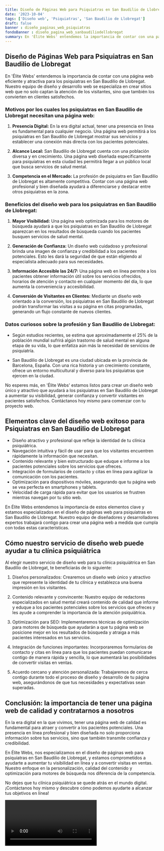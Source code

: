 ```yaml
---
title: Diseño de Páginas Web para Psiquiatras en San Baudilio de Llobregat
date: '2023-10-04'
tags: ['Diseño web', 'Psiquiatras', 'San Baudilio de Llobregat']
draft: false
banner : diseño_paginas_web_psiquiatras
fondoBanner : diseño_pagina_web_sanbaudiliodellobregat
summary: En 'Élite Webs' entendemos la importancia de contar con una página web eficiente y atractiva para los psiquiatras en San Baudilio de Llobregat. Nuestro equipo de diseño y desarrollo web se especializa en crear sitios web que no solo captan la atención de los visitantes, sino que también los convierten en clientes satisfechos.
---
```


## Diseño de Páginas Web para Psiquiatras en San Baudilio de Llobregat

En 'Élite Webs' entendemos la importancia de contar con una página web eficiente y atractiva para los psiquiatras en San Baudilio de Llobregat. Nuestro equipo de diseño y desarrollo web se especializa en crear sitios web que no solo captan la atención de los visitantes, sino que también los convierten en clientes satisfechos.

### Motivos por los cuales los psiquiatras en San Baudilio de Llobregat necesitan una página web:

1. **Presencia Digital:** En la era digital actual, tener una presencia en línea es fundamental para cualquier negocio. Una página web permitirá a los psiquiatras en San Baudilio de Llobregat mostrar sus servicios y establecer una conexión más directa con los pacientes potenciales.

2. **Alcance Local:** San Baudilio de Llobregat cuenta con una población diversa y en crecimiento. Una página web diseñada específicamente para psiquiatras en esta ciudad les permitirá llegar a un público local que busca servicios de salud mental.

3. **Competencia en el Mercado:** La profesión de psiquiatra en San Baudilio de Llobregat es altamente competitiva. Contar con una página web profesional y bien diseñada ayudará a diferenciarse y destacar entre otros psiquiatras en la zona.

### Beneficios del diseño web para los psiquiatras en San Baudilio de Llobregat:

1. **Mayor Visibilidad:** Una página web optimizada para los motores de búsqueda ayudará a que los psiquiatras en San Baudilio de Llobregat aparezcan en los resultados de búsqueda cuando los pacientes busquen servicios de salud mental.

2. **Generación de Confianza:** Un diseño web cuidadoso y profesional brinda una imagen de confianza y credibilidad a los pacientes potenciales. Esto les dará la seguridad de que están eligiendo al especialista adecuado para sus necesidades.

3. **Información Accesible las 24/7:** Una página web en línea permite a los pacientes obtener información útil sobre los servicios ofrecidos, horarios de atención y contacto en cualquier momento del día, lo que aumenta la conveniencia y accesibilidad.

4. **Conversión de Visitantes en Clientes:** Mediante un diseño web orientado a la conversión, los psiquiatras en San Baudilio de Llobregat podrán transformar las visitas a su página en citas programadas, generando un flujo constante de nuevos clientes.

### Datos curiosos sobre la profesión y San Baudilio de Llobregat:

- Según estudios recientes, se estima que aproximadamente el 25% de la población mundial sufrirá algún trastorno de salud mental en alguna etapa de su vida, lo que enfatiza aún más la necesidad de servicios de psiquiatría.

- San Baudilio de Llobregat es una ciudad ubicada en la provincia de Barcelona, España. Con una rica historia y un crecimiento constante, ofrece un entorno multicultural y diverso para los psiquiatras que ejercen en la ciudad.

No esperes más, en 'Élite Webs' estamos listos para crear un diseño web único y atractivo que ayudará a los psiquiatras en San Baudilio de Llobregat a aumentar su visibilidad, generar confianza y convertir visitantes en pacientes satisfechos. Contáctanos hoy mismo para comenzar con tu proyecto web.

<GifSeo />

<Cta />

## Elementos clave del diseño web exitoso para Psiquiatras en San Baudilio de Llobregat

- Diseño atractivo y profesional que refleje la identidad de tu clínica psiquiátrica.
- Navegación intuitiva y fácil de usar para que los visitantes encuentren rápidamente la información que necesitan.
- Contenido relevante y bien estructurado que eduque e informe a los pacientes potenciales sobre los servicios que ofreces.
- Integración de formularios de contacto y citas en línea para agilizar la comunicación con los pacientes.
- Optimización para dispositivos móviles, asegurando que tu página web se vea perfecta en smartphones y tablets.
- Velocidad de carga rápida para evitar que los usuarios se frustren mientras navegan por tu sitio web.

En Élite Webs entendemos la importancia de estos elementos clave y estamos especializados en el diseño de páginas web para psiquiatras en San Baudilio de Llobregat. Nuestro equipo de diseñadores y desarrolladores expertos trabajará contigo para crear una página web a medida que cumpla con todas estas características.

## Cómo nuestro servicio de diseño web puede ayudar a tu clínica psiquiátrica

Al elegir nuestro servicio de diseño web para tu clínica psiquiátrica en San Baudilio de Llobregat, te beneficiarás de lo siguiente:

1. Diseños personalizados: Crearemos un diseño web único y atractivo que represente la identidad de tu clínica y establezca una buena impresión en los visitantes.

2. Contenido relevante y convincente: Nuestro equipo de redactores especializados en salud mental creará contenido de calidad que informe y eduque a los pacientes potenciales sobre los servicios que ofreces y les ayude a comprender la importancia de la atención psiquiátrica.

3. Optimización para SEO: Implementaremos técnicas de optimización para motores de búsqueda que ayudarán a que tu página web se posicione mejor en los resultados de búsqueda y atraiga a más pacientes interesados en tus servicios.

4. Integración de funciones importantes: Incorporaremos formularios de contacto y citas en línea para que los pacientes puedan comunicarse contigo de manera rápida y sencilla, lo que aumentará las posibilidades de convertir visitas en ventas.

5. Acuerdo cercano y atención personalizada: Trabajaremos de cerca contigo durante todo el proceso de diseño y desarrollo de tu página web, asegurándonos de que tus necesidades y expectativas sean superadas.

## Conclusión: la importancia de tener una página web de calidad y contratarnos a nosotros

En la era digital en la que vivimos, tener una página web de calidad es fundamental para atraer y convertir a los pacientes potenciales. Una presencia en línea profesional y bien diseñada no solo proporciona información sobre tus servicios, sino que también transmite confianza y credibilidad.

En Élite Webs, nos especializamos en el diseño de páginas web para psiquiatras en San Baudilio de Llobregat, y estamos comprometidos a ayudarte a aumentar tu visibilidad en línea y a convertir visitas en ventas. Nuestro enfoque en la personalización, calidad del contenido y optimización para motores de búsqueda nos diferencia de la competencia.

No dejes que tu clínica psiquiátrica se quede atrás en el mundo digital. ¡Contáctanos hoy mismo y descubre cómo podemos ayudarte a alcanzar tus objetivos en línea!

<Video />

<CtaBot job='Psiquiatras' city='San Baudilio de Llobregat'/>

<Gmaps query='San Baudilio de Llobregat+españa+maps' />